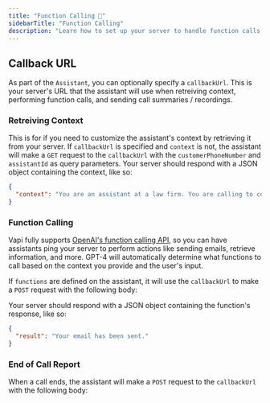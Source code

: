 ```yaml
---
title: "Function Calling 🧠"
sidebarTitle: "Function Calling"
description: "Learn how to set up your server to handle function calls from Vapi."
---
```


## Callback URL

As part of the `Assistant`, you can optionally specify a `callbackUrl`. This is your server's URL that the assistant will use when retreiving context, performing function calls, and sending call summaries / recordings.

### Retreiving Context

This is for if you need to customize the assistant's context by retrieving it from your server. If `callbackUrl` is specified and `context` is not, the assistant will make a `GET` request to the `callbackUrl` with the `customerPhoneNumber` and `assistantId` as query parameters. Your server should respond with a JSON object containing the context, like so:

```json
{
  "context": "You are an assistant at a law firm. You are calling to confirm an appointment with a client."
}
```

### Function Calling

Vapi fully supports [OpenAI's function calling API](https://platform.openai.com/docs/guides/gpt/function-calling), so you can have assistants ping your server to perform actions like sending emails, retrieve information, and more. GPT-4 will automatically determine what functions to call based on the context you provide and the user's input.

If `functions` are defined on the assistant, it will use the `callbackUrl` to make a `POST` request with the following body:

<Snippet file="function.body.mdx" />

Your server should respond with a JSON object containing the function's response, like so:

```json
{
  "result": "Your email has been sent."
}
```

### End of Call Report

When a call ends, the assistant will make a `POST` request to the `callbackUrl` with the following body:

<Snippet file="end.body.mdx" />
